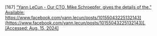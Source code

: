 \[167\]	[“Yann LeCun \- Our CTO, Mike Schroepfer, gives the details of the.” Available:](http://paperpile.com/b/Lj1YHA/dmWzq) [https://www.facebook.com/yann.lecun/posts/10155043225132143](https://www.facebook.com/yann.lecun/posts/10155043225132143)[. \[Accessed: Aug. 15, 2024\]](http://paperpile.com/b/Lj1YHA/dmWzq)